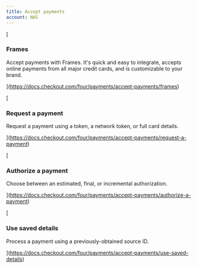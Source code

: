 ```yaml
---
title: Accept payments
account: NAS
---
```


[

### Frames

Accept payments with Frames. It's quick and easy to integrate, accepts online payments from all major credit cards, and is customizable to your brand.



](https://docs.checkout.com/four/payments/accept-payments/frames)

[

### Request a payment

Request a payment using a token, a network token, or full card details.



](https://docs.checkout.com/four/payments/accept-payments/request-a-payment)

[

### Authorize a payment

Choose between an estimated, final, or incremental authorization.



](https://docs.checkout.com/four/payments/accept-payments/authorize-a-payment)

[

### Use saved details

Process a payment using a previously-obtained source ID.



](https://docs.checkout.com/four/payments/accept-payments/use-saved-details)
